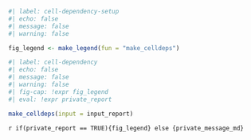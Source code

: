 
```r
#| label: cell-dependency-setup
#| echo: false
#| message: false
#| warning: false

fig_legend <- make_legend(fun = "make_celldeps")
```

```r
#| label: cell-dependency
#| echo: false
#| message: false
#| warning: false
#| fig-cap: !expr fig_legend
#| eval: !expr private_report

make_celldeps(input = input_report)
```

`r if(private_report == TRUE){fig_legend} else {private_message_md}`